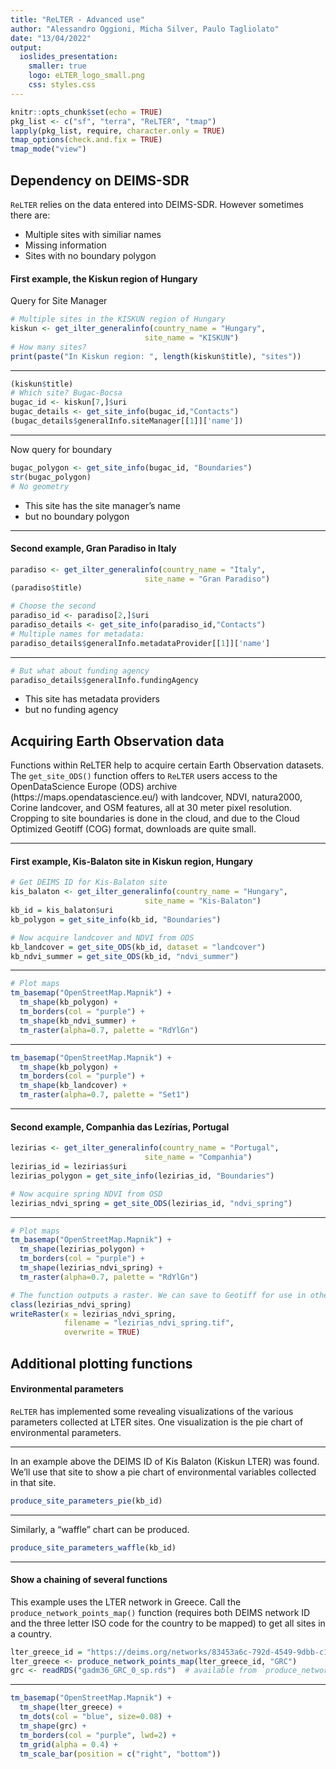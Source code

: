 ```yaml
---
title: "ReLTER - Advanced use"
author: "Alessandro Oggioni, Micha Silver, Paulo Tagliolato"
date: "13/04/2022"
output:
  ioslides_presentation:
    smaller: true
    logo: eLTER_logo_small.png
    css: styles.css
---
```


```r
knitr::opts_chunk$set(echo = TRUE)
pkg_list <- c("sf", "terra", "ReLTER", "tmap")
lapply(pkg_list, require, character.only = TRUE)
tmap_options(check.and.fix = TRUE)
tmap_mode("view")
```

## Dependency on DEIMS-SDR

`ReLTER` relies on the data entered into DEIMS-SDR. However sometimes there are:

 - Multiple sites with similiar names
 - Missing information
 - Sites with no boundary polygon
 
#### First example, the Kiskun region of Hungary

Query for Site Manager

```r
# Multiple sites in the KISKUN region of Hungary
kiskun <- get_ilter_generalinfo(country_name = "Hungary",
                              site_name = "KISKUN")
# How many sites?
print(paste("In Kiskun region: ", length(kiskun$title), "sites"))
```

----

```r
(kiskun$title)
# Which site? Bugac-Bocsa
bugac_id <- kiskun[7,]$uri
bugac_details <- get_site_info(bugac_id,"Contacts")
(bugac_details$generalInfo.siteManager[[1]]['name'])
```

----

Now query for boundary

```r
bugac_polygon <- get_site_info(bugac_id, "Boundaries")
str(bugac_polygon)
# No geometry
```

 - This site has the site manager's name
 - but no boundary polygon
 
----

#### Second example, Gran Paradiso in Italy

```r
paradiso <- get_ilter_generalinfo(country_name = "Italy",
                              site_name = "Gran Paradiso")
(paradiso$title)

# Choose the second
paradiso_id <- paradiso[2,]$uri
paradiso_details <- get_site_info(paradiso_id,"Contacts")
# Multiple names for metadata:
paradiso_details$generalInfo.metadataProvider[[1]]['name']
```

----

```r
# But what about funding agency
paradiso_details$generalInfo.fundingAgency
```

 - This site has metadata providers
 - but no funding agency


## Acquiring Earth Observation data

Functions within ReLTER help to acquire certain Earth Observation datasets. The `get_site_ODS()` function offers to `ReLTER` users access to the OpenDataScience Europe (ODS) archive (https://maps.opendatascience.eu/) with landcover, NDVI, natura2000, Corine landcover, and OSM features, all at 30 meter pixel resolution. Cropping to site boundaries is done in the cloud, and due to the Cloud Optimized Geotiff (COG) format, downloads are quite small. 

----

#### First example, Kis-Balaton site in Kiskun region, Hungary

```r
# Get DEIMS ID for Kis-Balaton site 
kis_balaton <- get_ilter_generalinfo(country_name = "Hungary",
                              site_name = "Kis-Balaton")
kb_id = kis_balaton$uri
kb_polygon = get_site_info(kb_id, "Boundaries")

# Now acquire landcover and NDVI from ODS
kb_landcover = get_site_ODS(kb_id, dataset = "landcover")
kb_ndvi_summer = get_site_ODS(kb_id, "ndvi_summer")
```

----

```r
# Plot maps
tm_basemap("OpenStreetMap.Mapnik") + 
  tm_shape(kb_polygon) +
  tm_borders(col = "purple") + 
  tm_shape(kb_ndvi_summer) +
  tm_raster(alpha=0.7, palette = "RdYlGn")
```
----
 
```r
tm_basemap("OpenStreetMap.Mapnik") + 
  tm_shape(kb_polygon) +
  tm_borders(col = "purple") + 
  tm_shape(kb_landcover) +
  tm_raster(alpha=0.7, palette = "Set1")
```

----

#### Second example, Companhia das Lezírias, Portugal

```r
lezirias <- get_ilter_generalinfo(country_name = "Portugal",
                              site_name = "Companhia")
lezirias_id = lezirias$uri
lezirias_polygon = get_site_info(lezirias_id, "Boundaries")

# Now acquire spring NDVI from OSD
lezirias_ndvi_spring = get_site_ODS(lezirias_id, "ndvi_spring")
```

----

```r
# Plot maps
tm_basemap("OpenStreetMap.Mapnik") + 
  tm_shape(lezirias_polygon) +
  tm_borders(col = "purple") + 
  tm_shape(lezirias_ndvi_spring) +
  tm_raster(alpha=0.7, palette = "RdYlGn")

# The function outputs a raster. We can save to Geotiff for use in other GIS
class(lezirias_ndvi_spring)
writeRaster(x = lezirias_ndvi_spring,
            filename = "lezirias_ndvi_spring.tif",
            overwrite = TRUE)
```

 
## Additional plotting functions

#### Environmental parameters

`ReLTER` has implemented some revealing visualizations of the various parameters collected at LTER sites. One visualization is the pie chart of environmental parameters.

----

In an example above the DEIMS ID of Kis Balaton (Kiskun LTER) was found. We'll use that site to show a pie chart of environmental variables collected in that site.

```r
produce_site_parameters_pie(kb_id)
```

----

Similarly, a "waffle" chart can be produced.

```r
produce_site_parameters_waffle(kb_id)
```

----

<!-- #### Research topics, Related resources -->

<!-- List all research topics throughout an LTER network. -->

<!-- List related resources for an LTER network. -->

<!-- We demonstrate with the LTER network in Slovakia. Then filter for "Ecosystem" research. -->

<!-- ```{r research-topics} -->
<!-- lter_slovakia_id <- "https://deims.org/networks/3d6a8d72-9f86-4082-ad56-a361b4cdc8a0" -->
<!-- slv_research_topics <- get_network_research_topics(lter_slovakia_id) -->
<!-- ecosystem_items <- grepl(pattern = "ecosystem", -->
<!--                          slv_research_topics$researchTopicsLabel, -->
<!--                          fixed = TRUE) -->
<!-- # Here is the filtered list -->
<!-- slv_research_topics[ecosystem_items,] -->
<!-- ``` -->

<!-- ---- -->

<!-- #### List related resources -->
<!-- ```{r related-resources} -->
<!-- get_network_related_resources(lter_slovakia_id) -->
<!-- ``` -->

<!-- ---- -->

#### Show a chaining of several functions

This example uses the LTER network in Greece. Call the `produce_network_points_map()` function (requires both DEIMS network ID and the three letter ISO code for the country to be mapped) to get all sites in a country.

```r
lter_greece_id = "https://deims.org/networks/83453a6c-792d-4549-9dbb-c17ced2e0cc3"
lter_greece <- produce_network_points_map(lter_greece_id, "GRC")
grc <- readRDS("gadm36_GRC_0_sp.rds")  # available from `produce_network_points_map()
```

----

```r
tm_basemap("OpenStreetMap.Mapnik") + 
  tm_shape(lter_greece) + 
  tm_dots(col = "blue", size=0.08) +
  tm_shape(grc) + 
  tm_borders(col = "purple", lwd=2) +
  tm_grid(alpha = 0.4) +
  tm_scale_bar(position = c("right", "bottom"))
```
